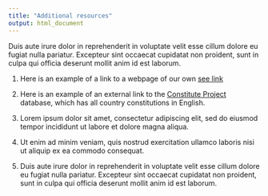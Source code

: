 ```yaml
---
title: "Additional resources"
output: html_document
---
```


Duis aute irure dolor in reprehenderit in voluptate velit esse cillum dolore eu fugiat nulla pariatur. Excepteur sint occaecat cupidatat non proident, sunt in culpa qui officia deserunt mollit anim id est laborum.

1. Here is an example of a link to a webpage of our own  [see link](https://fmendez72.github.io/FM_webtest/Liddpages/ConceptualMap.html)   

2. Here is an example of an external link to the  [Constitute Project](https://www.constituteproject.org/search?lang=en) database, which has all country constitutions in English.   

3. Lorem ipsum dolor sit amet, consectetur adipiscing elit, sed do eiusmod tempor incididunt ut labore et dolore magna aliqua. 

4. Ut enim ad minim veniam, quis nostrud exercitation ullamco laboris nisi ut aliquip ex ea commodo consequat.  

5. Duis aute irure dolor in reprehenderit in voluptate velit esse cillum dolore eu fugiat nulla pariatur. Excepteur sint occaecat cupidatat non proident, sunt in culpa qui officia deserunt mollit anim id est laborum.